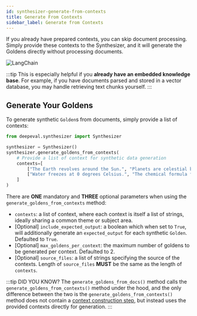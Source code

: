 ```yaml
---
id: synthesizer-generate-from-contexts
title: Generate From Contexts
sidebar_label: Generate from Contexts
---
```


If you already have prepared contexts, you can skip document processing. Simply provide these contexts to the Synthesizer, and it will generate the Goldens directly without processing documents.

<div
  style={{
    display: "flex",
    alignItems: "center",
    justifyContent: "center",
  }}
>
  <img
    src="https://confident-bucket.s3.amazonaws.com/synthesize-from-contexts.svg"
    alt="LangChain"
    style={{
      marginTop: "20px",
      marginBottom: "50px",
      height: "auto",
      maxHeight: "800px",
    }}
  />
</div>

:::tip
This is especially helpful if you **already have an embedded knowledge base**. For example, if you have documents parsed and stored in a vector database, you may handle retrieving text chunks yourself.
:::

## Generate Your Goldens

To generate synthetic `Golden`s from documents, simply provide a list of contexts:

```python
from deepeval.synthesizer import Synthesizer

synthesizer = Synthesizer()
synthesizer.generate_goldens_from_contexts(
    # Provide a list of context for synthetic data generation
    contexts=[
        ["The Earth revolves around the Sun.", "Planets are celestial bodies."],
        ["Water freezes at 0 degrees Celsius.", "The chemical formula for water is H2O."],
    ]
)
```

There are **ONE** mandatory and **THREE** optional parameters when using the `generate_goldens_from_contexts` method:

- `contexts`: a list of context, where each context is itself a list of strings, ideally sharing a common theme or subject area.
- [Optional] `include_expected_output`: a boolean which when set to `True`, will additionally generate an `expected_output` for each synthetic `Golden`. Defaulted to `True`.
- [Optional] `max_goldens_per_context`: the maximum number of goldens to be generated per context. Defaulted to 2.
- [Optional] `source_files`: a list of strings specifying the source of the contexts. Length of `source_files` **MUST** be the same as the length of `contexts`.

:::tip DID YOU KNOW?
The `generate_goldens_from_docs()` method calls the `generate_goldens_from_contexts()` method under the hood, and the only difference between the two is the `generate_goldens_from_contexts()` method does not contain a [context construction step](synthesizer-generate-from-docs#how-does-context-construction-work), but instead uses the provided contexts directly for generation.
:::
